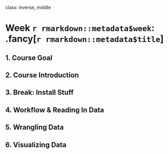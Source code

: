 
class: inverse, middle

# Week `r rmarkdown::metadata$week`: .fancy[`r rmarkdown::metadata$title`]

## 1. Course Goal
## 2. Course Introduction
## 3. Break: Install Stuff
## 4. Workflow & Reading In Data
## 5. Wrangling Data
## 6. Visualizing Data
